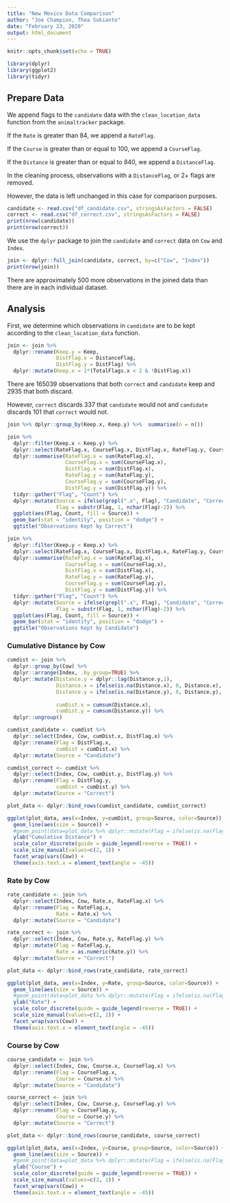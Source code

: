 ```yaml
---
title: "New Mexico Data Comparison"
author: "Joe Champion, Thea Sukianto"
date: "February 23, 2020"
output: html_document
---
```


```r
knitr::opts_chunk$set(echo = TRUE)
```
```r
library(dplyr)
library(ggplot2)
library(tidyr)
```
## Prepare Data

We append flags to the `candidate` data with the `clean_location_data` function from the `animaltracker` package.

If the `Rate` is greater than 84, we append a `RateFlag`.

If the `Course` is greater than or equal to 100, we append a `CourseFlag`.

If the `Distance` is greater than or equal to 840, we append a `DistanceFlag`.

In the cleaning process, observations with a `DistanceFlag`, or 2+ flags are removed.

However, the data is left unchanged in this case for comparison purposes.
```r
candidate <- read.csv("df_candidate.csv", stringsAsFactors = FALSE)
correct <- read.csv("df_correct.csv", stringsAsFactors = FALSE)
print(nrow(candidate))
print(nrow(correct))
```
We use the `dplyr` package to join the `candidate` and `correct` data on `Cow` and `Index`.
```r
join <- dplyr::full_join(candidate, correct, by=c("Cow", "Index"))
print(nrow(join))
```
There are approximately 500 more observations in the joined data than there are in each individual dataset.

## Analysis

First, we determine which observations in `candidate` are to be kept according to the `clean_location_data` function.
```r
join <- join %>% 
  dplyr::rename(Keep.y = Keep,
                DistFlag.x = DistanceFlag,
                DistFlag.y = DistFlag) %>% 
  dplyr::mutate(Keep.x = 1*(TotalFlags.x < 2 & !DistFlag.x)) 
```
There are 165039 observations that both `correct` and `candidate` keep and 2935 that both discard. 

However, `correct` discards 337 that `candidate` would not and `candidate` discards 101 that `correct` would not.
```r
join %>% dplyr::group_by(Keep.x, Keep.y) %>%  summarise(n = n())
```
```r
join %>% 
  dplyr::filter(Keep.x < Keep.y) %>% 
  dplyr::select(RateFlag.x, CourseFlag.x, DistFlag.x, RateFlag.y, CourseFlag.y, DistFlag.y) %>% 
  dplyr::summarise(RateFlag.x = sum(RateFlag.x),
                   CourseFlag.x = sum(CourseFlag.x),
                   DistFlag.x = sum(DistFlag.x),
                   RateFlag.y = sum(RateFlag.y),
                   CourseFlag.y = sum(CourseFlag.y),
                   DistFlag.y = sum(DistFlag.y)) %>% 
  tidyr::gather("Flag", "Count") %>% 
  dplyr::mutate(Source = ifelse(grepl(".x", Flag), "Candidate", "Correct"),
                Flag = substr(Flag, 1, nchar(Flag)-2)) %>% 
  ggplot(aes(Flag, Count, fill = Source)) +
  geom_bar(stat = "identity", position = "dodge") +
  ggtitle("Observations Kept by Correct")
```
```r
join %>% 
  dplyr::filter(Keep.y < Keep.x) %>% 
  dplyr::select(RateFlag.x, CourseFlag.x, DistFlag.x, RateFlag.y, CourseFlag.y, DistFlag.y) %>% 
  dplyr::summarise(RateFlag.x = sum(RateFlag.x),
                   CourseFlag.x = sum(CourseFlag.x),
                   DistFlag.x = sum(DistFlag.x),
                   RateFlag.y = sum(RateFlag.y),
                   CourseFlag.y = sum(CourseFlag.y),
                   DistFlag.y = sum(DistFlag.y)) %>% 
  tidyr::gather("Flag", "Count") %>% 
  dplyr::mutate(Source = ifelse(grepl(".x", Flag), "Candidate", "Correct"),
                Flag = substr(Flag, 1, nchar(Flag)-2)) %>% 
  ggplot(aes(Flag, Count, fill = Source)) +
  geom_bar(stat = "identity", position = "dodge") +
  ggtitle("Observations Kept by Candidate")
```

### Cumulative Distance by Cow

```r
cumdist <- join %>% 
  dplyr::group_by(Cow) %>% 
  dplyr::arrange(Index, .by_group=TRUE) %>% 
  dplyr::mutate(Distance.y = dplyr::lag(Distance.y,1), 
                Distance.x = ifelse(is.na(Distance.x), 0, Distance.x),
                Distance.y = ifelse(is.na(Distance.y), 0, Distance.y),
                  
                cumDist.x = cumsum(Distance.x),
                cumDist.y = cumsum(Distance.y)) %>%
  dplyr::ungroup()

cumdist_candidate <- cumdist %>% 
  dplyr::select(Index, Cow, cumDist.x, DistFlag.x) %>% 
  dplyr::rename(Flag = DistFlag.x,
                cumDist = cumDist.x) %>% 
  dplyr::mutate(Source = "Candidate")

cumdist_correct <- cumdist %>% 
  dplyr::select(Index, Cow, cumDist.y, DistFlag.y) %>% 
  dplyr::rename(Flag = DistFlag.y,
                cumDist = cumDist.y) %>% 
  dplyr::mutate(Source = "Correct")

plot_data <- dplyr::bind_rows(cumdist_candidate, cumdist_correct)

ggplot(plot_data, aes(x=Index, y=cumDist, group=Source, color=Source)) +
  geom_line(aes(size = Source)) +
  #geom_point(data=plot_data %>% dplyr::mutate(Flag = ifelse(is.na(Flag), 0, Flag)) %>% dplyr::filter(Flag==1), aes(x=Index, y=cumDist), color="black") +
  ylab("Cumulative Distance") +
  scale_color_discrete(guide = guide_legend(reverse = TRUE)) +
  scale_size_manual(values=c(2, 1)) +
  facet_wrap(vars(Cow)) +
  theme(axis.text.x = element_text(angle = -45))
```

### Rate by Cow

```r
rate_candidate <- join %>% 
  dplyr::select(Index, Cow, Rate.x, RateFlag.x) %>% 
  dplyr::rename(Flag = RateFlag.x,
                Rate = Rate.x) %>% 
  dplyr::mutate(Source = "Candidate")

rate_correct <- join %>% 
  dplyr::select(Index, Cow, Rate.y, RateFlag.y) %>% 
  dplyr::mutate(Flag = RateFlag.y,
                Rate = as.numeric(Rate.y)) %>% 
  dplyr::mutate(Source = "Correct")

plot_data <- dplyr::bind_rows(rate_candidate, rate_correct)

ggplot(plot_data, aes(x=Index, y=Rate, group=Source, color=Source)) +
  geom_line(aes(size = Source)) +
  #geom_point(data=plot_data %>% dplyr::mutate(Flag = ifelse(is.na(Flag), 0, Flag)) %>% dplyr::filter(Flag==1), aes(x=Index, y=Rate), color="black") +
  ylab("Rate") +
  scale_color_discrete(guide = guide_legend(reverse = TRUE)) +
  scale_size_manual(values=c(2, 1)) +
  facet_wrap(vars(Cow)) +
  theme(axis.text.x = element_text(angle = -45))
```

### Course by Cow

```r
course_candidate <- join %>% 
  dplyr::select(Index, Cow, Course.x, CourseFlag.x) %>% 
  dplyr::rename(Flag = CourseFlag.x,
                Course = Course.x) %>% 
  dplyr::mutate(Source = "Candidate")

course_correct <- join %>% 
  dplyr::select(Index, Cow, Course.y, CourseFlag.y) %>% 
  dplyr::rename(Flag = CourseFlag.y,
                Course = Course.y) %>% 
  dplyr::mutate(Source = "Correct")

plot_data <- dplyr::bind_rows(course_candidate, course_correct)

ggplot(plot_data, aes(x=Index, y=Course, group=Source, color=Source)) +
  geom_line(aes(size = Source)) +
  #geom_point(data=plot_data %>% dplyr::mutate(Flag = ifelse(is.na(Flag), 0, Flag)) %>% dplyr::filter(Flag==1), aes(x=Index, y=Course), color="black") +
  ylab("Course") +
  scale_color_discrete(guide = guide_legend(reverse = TRUE)) +
  scale_size_manual(values=c(2, 1)) +
  facet_wrap(vars(Cow)) +
  theme(axis.text.x = element_text(angle = -45))
```